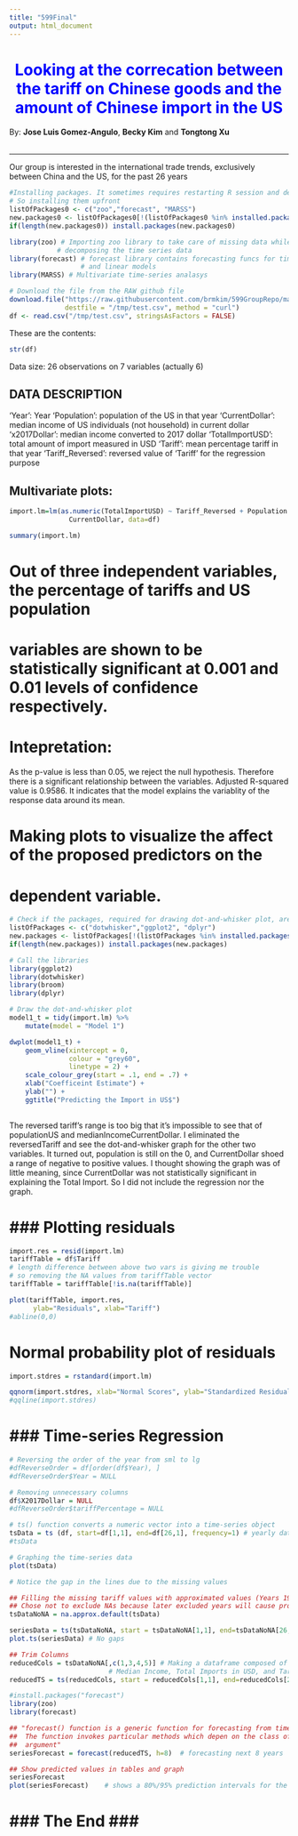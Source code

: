 ```yaml
---
title: "599Final"
output: html_document
---
```


<h1 align="center" style="color:blue">Looking at the correcation between the tariff on Chinese goods and the amount of Chinese import in the US</h1>

By: **Jose Luis Gomez-Angulo**, **Becky Kim** and **Tongtong Xu**
<br>
<br>

______

Our group is interested in the international trade trends, exclusively between China and the US, for the past 26 years



```r
#Installing packages. It sometimes requires restarting R session and delates variables
# So installing them upfront
listOfPackages0 <- c("zoo","forecast", "MARSS")  
new.packages0 <- listOfPackages0[!(listOfPackages0 %in% installed.packages()[,"Package"])]
if(length(new.packages0)) install.packages(new.packages0)

library(zoo) # Importing zoo library to take care of missing data while
            # decomposing the time series data
library(forecast) # forecast library contains forecasting funcs for time series
                  # and linear models
library(MARSS) # Multivariate time-series analasys

```

```r
# Download the file from the RAW github file
download.file("https://raw.githubusercontent.com/brmkim/599GroupRepo/master/tariff_import.csv", 
              destfile = "/tmp/test.csv", method = "curl")
df <- read.csv("/tmp/test.csv", stringsAsFactors = FALSE)

```

These are the contents:

```r
str(df)
```
Data size: 26 observations on 7 variables (actually 6)

## DATA DESCRIPTION ##
'Year': Year
'Population': population of the US in that year
'CurrentDollar': median income of US individuals (not household) in current dollar
'x2017Dollar': median income converted to 2017 dollar
'TotalImportUSD': total amount of import measured in USD
'Tariff': mean percentage tariff in that year
'Tariff_Reversed': reversed value of 'Tariff' for the regression purpose



## Multivariate plots:

```r

import.lm=lm(as.numeric(TotalImportUSD) ~ Tariff_Reversed + Population + 
               CurrentDollar, data=df)

summary(import.lm)
```

# Out of three independent variables, the percentage of tariffs and US population 
# variables are shown to be statistically significant at 0.001 and 0.01 levels of confidence respectively.

# Intepretation:  
As the p-value is less than 0.05, we reject the null hypothesis. Therefore
there is a significant relationship between the variables. 
Adjusted R-squared value is 0.9586. It indicates that the model explains the variablity of the response data around its mean.


# Making plots to visualize the affect of the proposed predictors on the 
# dependent variable.
```r
# Check if the packages, required for drawing dot-and-whisker plot, are installed. # If not, install them
listOfPackages <- c("dotwhisker","ggplot2", "dplyr")  
new.packages <- listOfPackages[!(listOfPackages %in% installed.packages()[,"Package"])]
if(length(new.packages)) install.packages(new.packages)

# Call the libraries
library(ggplot2)
library(dotwhisker)
library(broom)
library(dplyr)

```

```r
# Draw the dot-and-whisker plot
model1_t = tidy(import.lm) %>%   
    mutate(model = "Model 1")

dwplot(model1_t) +
    geom_vline(xintercept = 0, 
               colour = "grey60", 
               linetype = 2) +
    scale_colour_grey(start = .1, end = .7) +
    xlab("Coefficeint Estimate") +
    ylab("") +
    ggtitle("Predicting the Import in US$")
    
```

The reversed tariff's range is too big that it's impossible to see that of 
populationUS and medianIncomeCurrentDollar. 
I eliminated the reversedTariff and see the dot-and-whisker graph for the other
two variables. It turned out, population is still on the 0, and CurrentDollar shoed a range of negative to positive values. I thought showing the graph was of little meaning, since CurrentDollar was not statistically significant in explaining the Total Import. So I did not include the regression nor the graph.




# ### Plotting residuals ###
```r
import.res = resid(import.lm)
tariffTable = df$Tariff
# length difference between above two vars is giving me trouble
# so removing the NA values from tariffTable vector
tariffTable = tariffTable[!is.na(tariffTable)]

plot(tariffTable, import.res,
      ylab="Residuals", xlab="Tariff")
#abline(0,0)
```
# Normal probability plot of residuals
```r
import.stdres = rstandard(import.lm)

qqnorm(import.stdres, xlab="Normal Scores", ylab="Standardized Residuals")
#qqline(import.stdres)
```



# ### Time-series Regression ###
```r
# Reversing the order of the year from sml to lg
#dfReverseOrder = df[order(df$Year), ]
#dfReverseOrder$Year = NULL

# Removing unnecessary columns
df$X2017Dollar = NULL
#dfReverseOrder$tariffPercentage = NULL

# ts() function converts a numeric vector into a time-series object
tsData = ts (df, start=df[1,1], end=df[26,1], frequency=1) # yearly data
#tsData
```

```r
# Graphing the time-series data
plot(tsData)

# Notice the gap in the lines due to the missing values
```




```r
## Filling the missing tariff values with approximated values (Years 1995, 2012, 2013) 
## Chose not to exclude NAs because later excluded years will cause probelms
tsDataNoNA = na.approx.default(tsData)

seriesData = ts(tsDataNoNA, start = tsDataNoNA[1,1], end=tsDataNoNA[26,1])
plot.ts(seriesData) # No gaps

## Trim Columns
reducedCols = tsDataNoNA[,c(1,3,4,5)] # Making a dataframe composed of 
                         # Median Income, Total Imports in USD, and Tariff %
reducedTS = ts(reducedCols, start = reducedCols[1,1], end=reducedCols[26,1])
```

```r

#install.packages("forecast")
library(zoo)
library(forecast)

## "forecast() function is a generic function for forecasting from time series models.
##  The function invokes particular methods which depen on the class of the first 
##  argument"
seriesForecast = forecast(reducedTS, h=8)  # forecasting next 8 years

## Show predicted values in tables and graph
seriesForecast
plot(seriesForecast)    # shows a 80%/95% prediction intervals for the forecast 

```


# ### The End ### #


